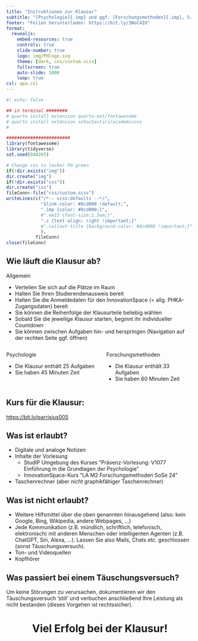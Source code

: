 ---
title: "Instruktionen zur Klausur"
subtitle: "[Psychologie]{.imp} und ggf. [Forschungsmethoden]{.imp}, 5. August 2024"
footer: "Folien herunterladen: https://bit.ly/3WoC4IU"
format: 
  revealjs:
    embed-resources: true
    controls: true
    slide-number: true
    logo: img/PHlogo.svg
    theme: [dark, css/custom.scss]
    fullscreen: true
    auto-slide: 5000
    loop: true
csl: apa.csl
---

```{r hidden chunk which creates template stuff}
#| echo: false

## in terminal ########
# quarto install extension quarto-ext/fontawesome
# quarto install extension schochastics/academicons
#

########################
library(fontawesome)
library(tidyverse)
set.seed(848265)

# Change css to lecker PH green
if(!dir.exists("img"))
dir.create("img")
if(!dir.exists("css"))
dir.create("css")
fileConn<-file("css/custom.scss")
writeLines(c("/*-- scss:defaults --*/",
             "$link-color: #8cd000 !default;",
             ".imp {color: #8cd000;}",
             #".em15 {font-size:1.5em;}",
             ".c {text-align: right !important;}"
             #".callout-title {background-color: #8cd000 !important;}"
             ),
           fileConn)
close(fileConn)
```

## Wie läuft die Klausur ab? {.smaller}

[Allgemein]{.imp}

* Verteilen Sie sich auf die Plätze im Raum
* Halten Sie Ihren Studierendenausweis bereit
* Halten Sie die Anmeldedaten für den InnovationSpace (= allg. PHKA-Zugangsdaten) bereit
* Sie können die Reihenfolge der Klausurteile beliebig wählen
* Sobald Sie die jeweilige Klausur starten, beginnt ihr individueller Countdown
* Sie können zwischen Aufgaben hin- und herspringen (Navigation auf der rechten Seite ggf. öffnen)

::: columns
::: {.column width="50%"}

[Psychologie]{.imp}

* Die Klausur enthält 25 Aufgaben
* Sie haben 45 Minuten Zeit

:::

::: {.column width="50%}

[Forschungsmethoden]{.imp}


* Die Klausur enthält 33 Aufgaben
* Sie haben 60 Minuten Zeit


:::
:::


## Kurs für die Klausur: {.center}

[https://bit.ly/parrisius005](https://bit.ly/parrisius005){target="_blank"}  


## {.smaller}

::: {.callout-note}
## Was ist erlaubt?

* Digitale und analoge Notizen
* Inhalte der Vorlesung
    * StudIP Umgebung des Kurses "Präsenz-Vorlesung: V1077 Einführung in die Grundlagen der Psychologie"
    * InnovationSpace-Kurs "LA M2 Forschungsmethoden SoSe 24"
* Taschenrechner (aber *nicht* graphikfähiger Taschenrechner)
:::

::: {.callout-important}
## Was ist nicht erlaubt?

* Weitere Hilfsmittel über die oben genannten hinausgehend (also: kein Google, Bing, Wikipedia, andere Webpages, ...)
* Jede Kommunikation (z.B. mündlich, schriftlich, telefonisch, elektronisch) mit anderen Menschen oder intelligenten Agenten (z.B. ChatGPT, Siri, Alexa, ...). Lassen Sie also Mails, Chats etc. geschlossen (sonst Täuschungsversuch).
* Ton- und Videoquellen
* Kopfhörer
:::

::: {.callout-warning}
## Was passiert bei einem Täuschungsversuch?
Um keine Störungen zu verursachen, dokumentieren wir den Täuschungsversuch 'still' und verbuchen anschließend Ihre Leistung als nicht bestanden (dieses Vorgehen ist rechtssicher).
:::

# Viel Erfolg bei der Klausur! {style="text-align: center;"}


